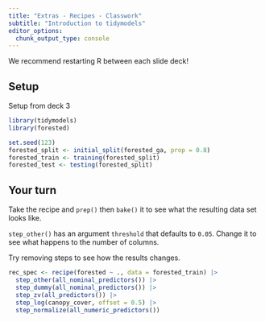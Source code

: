 ```yaml
---
title: "Extras - Recipes - Classwork"
subtitle: "Introduction to tidymodels"
editor_options: 
  chunk_output_type: console
---
```


We recommend restarting R between each slide deck!

## Setup

Setup from deck 3

```r
library(tidymodels)
library(forested)

set.seed(123)
forested_split <- initial_split(forested_ga, prop = 0.8)
forested_train <- training(forested_split)
forested_test <- testing(forested_split)
```

## Your turn

Take the recipe and `prep()` then `bake()` it to see what the resulting data set looks like.

`step_other()` has an argument `threshold` that defaults to `0.05`. Change it to see what happens to the number of columns.

Try removing steps to see how the results changes.

```r
rec_spec <- recipe(forested ~ ., data = forested_train) |>  
  step_other(all_nominal_predictors()) |>  
  step_dummy(all_nominal_predictors()) |>  
  step_zv(all_predictors()) |>  
  step_log(canopy_cover, offset = 0.5) |> 
  step_normalize(all_numeric_predictors())
```


